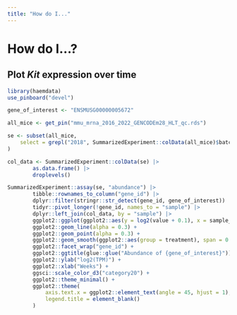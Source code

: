 ```yaml
---
title: "How do I..."
---
```


# How do I...?

## Plot *Kit* expression over time

```r
library(haemdata)
use_pinboard("devel")

gene_of_interest <- "ENSMUSG00000005672"

all_mice <- get_pin("mmu_mrna_2016_2022_GENCODEm28_HLT_qc.rds")

se <- subset(all_mice,
    select = grepl("2018", SummarizedExperiment::colData(all_mice)$batch)
)

col_data <- SummarizedExperiment::colData(se) |>
        as.data.frame() |>
        droplevels()

SummarizedExperiment::assay(se, "abundance") |> 
        tibble::rownames_to_column("gene_id") |>
        dplyr::filter(stringr::str_detect(gene_id, gene_of_interest)) |>
        tidyr::pivot_longer(!gene_id, names_to = "sample") |>
        dplyr::left_join(col_data, by = "sample") |>
        ggplot2::ggplot(ggplot2::aes(y = log2(value + 0.1), x = sample_weeks, group = mouse_id, col = treatment)) +
        ggplot2::geom_line(alpha = 0.3) +
        ggplot2::geom_point(alpha = 0.3) +
        ggplot2::geom_smooth(ggplot2::aes(group = treatment), span = 0.4) +
        ggplot2::facet_wrap("gene_id") +
        ggplot2::ggtitle(glue::glue("Abundance of {gene_of_interest}")) +
        ggplot2::ylab("log2(TPM)") +
        ggplot2::xlab("Weeks") +
        ggsci::scale_color_d3("category20") +
        ggplot2::theme_minimal() +
        ggplot2::theme(
            axis.text.x = ggplot2::element_text(angle = 45, hjust = 1),
            legend.title = element_blank()
        )

```
